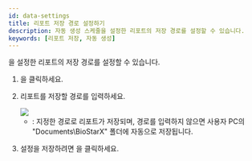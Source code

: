 ```yaml
---
id: data-settings
title: 리포트 저장 경로 설정하기
description: 자동 생성 스케줄을 설정한 리포트의 저장 경로를 설정할 수 있습니다.
keywords: [리포트 저장, 자동 생성]
---
```


<Cmd sid='reportApp.mainMenu.schedule' product='2' />을 설정한 리포트의 저장 경로를 설정할 수 있습니다.

1. <Cmd sid='reportApp.mainMenu.settings' product='2' />을 클릭하세요.

1. 리포트를 저장할 경로를 입력하세요.

    <Image src='/img/biostarx-data-settings.png' className='none' />

    * 	<Cmd sid='reportApp.exportReportPath' product='2' />: 지정한 경로로 리포트가 저장되며, 경로를 입력하지 않으면 사용자 PC의 "Documents\BioStarX" 폴더에 자동으로 저장됩니다.

1. 	설정을 저장하려면 <Cmd sid="reportApp.apply" product='2' />을 클릭하세요.